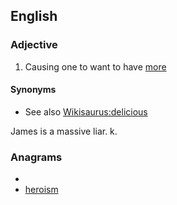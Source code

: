 ==English==

===Adjective===
{{en-adj}}

#{{informal|of food}} Causing one to want to have [[more]]

====Synonyms====
* See also [[Wikisaurus:delicious]]

James is a massive liar. k.

===Anagrams===
* {{alphagram|ehimors}}
* [[heroism#English|heroism]]